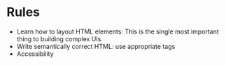 # Rules

- Learn how to layout HTML elements: This is the single most important thing to building complex UIs.
- Write semantically correct HTML: use appropriate tags
- Accessibility

